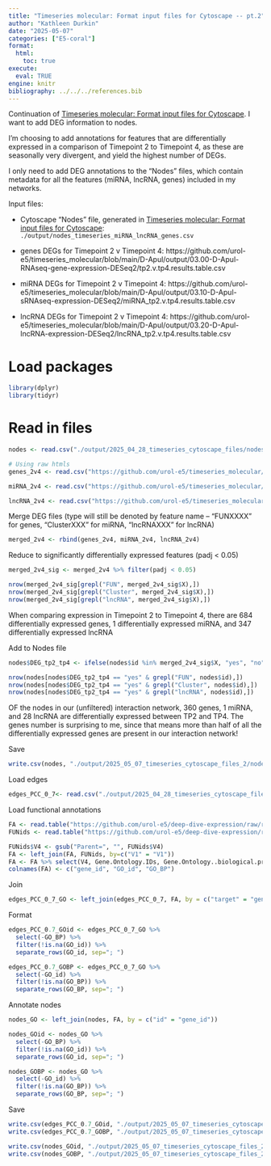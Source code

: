 ```yaml
---
title: "Timeseries molecular: Format input files for Cytoscape -- pt.2"
author: "Kathleen Durkin"
date: "2025-05-07"
categories: ["E5-coral"]
format:
  html:
    toc: true
execute: 
  eval: TRUE
engine: knitr
bibliography: ../../../references.bib
---
```


Continuation of [Timeseries molecular: Format input files for Cytoscape](./2025_04_28_timeseries_cytoscape_files.qmd). I want to add DEG information to nodes.

I'm choosing to add annotations for features that are differentially expressed in a comparison of Timepoint 2 to Timepoint 4, as these are seasonally very divergent, and yield the highest number of DEGs.

I only need to add DEG annotations to the "Nodes" files, which contain metadata for all the features (miRNA, lncRNA, genes) included in my networks.

Input files:

- Cytoscape "Nodes" file, generated in [Timeseries molecular: Format input files for Cytoscape](./2025_04_28_timeseries_cytoscape_files.qmd): `./output/nodes_timeseries_miRNA_lncRNA_genes.csv`

- genes DEGs for Timepoint 2 v Timepoint 4: https://github.com/urol-e5/timeseries_molecular/blob/main/D-Apul/output/03.00-D-Apul-RNAseq-gene-expression-DESeq2/tp2.v.tp4.results.table.csv

- miRNA DEGs for Timepoint 2 v Timepoint 4: https://github.com/urol-e5/timeseries_molecular/blob/main/D-Apul/output/03.10-D-Apul-sRNAseq-expression-DESeq2/miRNA_tp2.v.tp4.results.table.csv

- lncRNA DEGs for Timepoint 2 v Timepoint 4: https://github.com/urol-e5/timeseries_molecular/blob/main/D-Apul/output/03.20-D-Apul-lncRNA-expression-DESeq2/lncRNA_tp2.v.tp4.results.table.csv

# Load packages

```r
library(dplyr)
library(tidyr)
```


# Read in files

```r
nodes <- read.csv("./output/2025_04_28_timeseries_cytoscape_files/nodes_timeseries_miRNA_lncRNA_genes.csv") %>% select(-X)

# Using raw htmls
genes_2v4 <- read.csv("https://github.com/urol-e5/timeseries_molecular/raw/refs/heads/main/D-Apul/output/03.00-D-Apul-RNAseq-gene-expression-DESeq2/tp2.v.tp4.results.table.csv")

miRNA_2v4 <- read.csv("https://github.com/urol-e5/timeseries_molecular/raw/refs/heads/main/D-Apul/output/03.10-D-Apul-sRNAseq-expression-DESeq2/miRNA_tp2.v.tp4.results.table.csv")

lncRNA_2v4 <- read.csv("https://github.com/urol-e5/timeseries_molecular/raw/refs/heads/main/D-Apul/output/03.20-D-Apul-lncRNA-expression-DESeq2/lncRNA_tp2.v.tp4.results.table.csv")
```

Merge DEG files (type will still be denoted by feature name -- "FUNXXXX" for genes, "ClusterXXX" for miRNA, "lncRNAXXX" for lncRNA)
```r
merged_2v4 <- rbind(genes_2v4, miRNA_2v4, lncRNA_2v4)
```

Reduce to significantly differentially expressed features (padj < 0.05)
```r
merged_2v4_sig <- merged_2v4 %>% filter(padj < 0.05)

nrow(merged_2v4_sig[grepl("FUN", merged_2v4_sig$X),])
nrow(merged_2v4_sig[grepl("Cluster", merged_2v4_sig$X),])
nrow(merged_2v4_sig[grepl("lncRNA", merged_2v4_sig$X),])
```
When comparing expression in Timepoint 2 to Timepoint 4, there are 684 differentially expressed genes, 1 differentially expressed miRNA, and 347 differentially expressed lncRNA

Add to Nodes file
```r
nodes$DEG_tp2_tp4 <- ifelse(nodes$id %in% merged_2v4_sig$X, "yes", "no")

nrow(nodes[nodes$DEG_tp2_tp4 == "yes" & grepl("FUN", nodes$id),])
nrow(nodes[nodes$DEG_tp2_tp4 == "yes" & grepl("Cluster", nodes$id),])
nrow(nodes[nodes$DEG_tp2_tp4 == "yes" & grepl("lncRNA", nodes$id),])
```
OF the nodes in our (unfiltered) interaction network, 360 genes, 1 miRNA, and 28 lncRNA are differentially expressed between TP2 and TP4. The genes number is surprising to me, since that means more than half of all the differentially expressed genes are present in our interaction network!

Save
```r
write.csv(nodes, "./output/2025_05_07_timeseries_cytoscape_files_2/nodes_timeseries_miRNA_lncRNA_genes_DEG2v4.csv", quote=FALSE)
```





Load edges
```r
edges_PCC_0_7<- read.csv("./output/2025_04_28_timeseries_cytoscape_files/edges_PCC_0.7_timeseries_miRNA_lncRNA_genes.csv") %>% select(-X)
```


Load functional annotations
```r
FA <- read.table("https://github.com/urol-e5/deep-dive-expression/raw/refs/heads/main/D-Apul/output/02-Apul-reference-annotation/Apulcra-genome-mRNA-IDmapping-2024_12_12.tab", header=TRUE)
FUNids <- read.table("https://github.com/urol-e5/deep-dive-expression/raw/refs/heads/main/D-Apul/output/15-Apul-annotate-UTRs/Apul-mRNA-FUNids.txt", header=FALSE) %>% select(V1, V4)

FUNids$V4 <- gsub("Parent=", "", FUNids$V4)
FA <- left_join(FA, FUNids, by=c("V1" = "V1"))
FA <- FA %>% select(V4, Gene.Ontology.IDs, Gene.Ontology..biological.process.) %>% distinct()
colnames(FA) <- c("gene_id", "GO_id", "GO_BP")
```

Join
```r
edges_PCC_0_7_GO <- left_join(edges_PCC_0_7, FA, by = c("target" = "gene_id"))
```

Format
```r
edges_PCC_0.7_GOid <- edges_PCC_0_7_GO %>% 
  select(-GO_BP) %>%
  filter(!is.na(GO_id)) %>%
  separate_rows(GO_id, sep="; ")

edges_PCC_0.7_GOBP <- edges_PCC_0_7_GO %>% 
  select(-GO_id) %>%
  filter(!is.na(GO_BP)) %>%
  separate_rows(GO_BP, sep="; ")

```

Annotate nodes
```r
nodes_GO <- left_join(nodes, FA, by = c("id" = "gene_id"))

nodes_GOid <- nodes_GO %>%
  select(-GO_BP) %>%
  filter(!is.na(GO_id)) %>%
  separate_rows(GO_id, sep="; ")

nodes_GOBP <- nodes_GO %>%
  select(-GO_id) %>%
  filter(!is.na(GO_BP)) %>%
  separate_rows(GO_BP, sep="; ")
```

Save
```r
write.csv(edges_PCC_0.7_GOid, "./output/2025_05_07_timeseries_cytoscape_files_2/edges_PCC_0.7_timeseries_miRNA_lncRNA_genes_DEG2v4_GOid.csv", quote=FALSE)
write.csv(edges_PCC_0.7_GOBP, "./output/2025_05_07_timeseries_cytoscape_files_2/edges_PCC_0.7_timeseries_miRNA_lncRNA_genes_DEG2v4_GOBP.csv", quote=FALSE)

write.csv(nodes_GOid, "./output/2025_05_07_timeseries_cytoscape_files_2/nodes_timeseries_miRNA_lncRNA_genes_DEG2v4_GOid.csv", quote=FALSE)
write.csv(nodes_GOBP, "./output/2025_05_07_timeseries_cytoscape_files_2/nodes_timeseries_miRNA_lncRNA_genes_DEG2v4_GOBP.csv", quote=FALSE)
```

